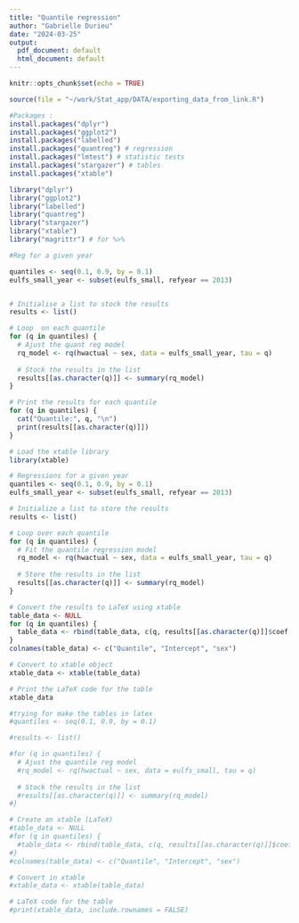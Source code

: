 ```yaml
---
title: "Quantile regression"
author: "Gabrielle Durieu"
date: "2024-03-25"
output:
  pdf_document: default
  html_document: default
---
```

  
```r
knitr::opts_chunk$set(echo = TRUE)
```

```r
source(file = "~/work/Stat_app/DATA/exporting_data_from_link.R")
```

```r
#Packages :
install.packages("dplyr")
install.packages("ggplot2")
install.packages("labelled")
install.packages("quantreg") # regression
install.packages("lmtest") # statistic tests
install.packages("stargazer") # tables
install.packages("xtable")

library("dplyr")
library("ggplot2")
library("labelled")
library("quantreg")
library("stargazer")
library("xtable")
library("magrittr") # for %>%

```


```r
#Reg for a given year

quantiles <- seq(0.1, 0.9, by = 0.1)
eulfs_small_year <- subset(eulfs_small, refyear == 2013)


# Initialise a list to stock the results
results <- list()

# Loop  on each quantile
for (q in quantiles) {
  # Ajust the quant reg model
  rq_model <- rq(hwactual ~ sex, data = eulfs_small_year, tau = q)
  
  # Stock the results in the list
  results[[as.character(q)]] <- summary(rq_model)
}

# Print the results for each quantile
for (q in quantiles) {
  cat("Quantile:", q, "\n")
  print(results[[as.character(q)]])
}

```
```r
# Load the xtable library
library(xtable)

# Regressions for a given year
quantiles <- seq(0.1, 0.9, by = 0.1)
eulfs_small_year <- subset(eulfs_small, refyear == 2013)

# Initialize a list to store the results
results <- list()

# Loop over each quantile
for (q in quantiles) {
  # Fit the quantile regression model
  rq_model <- rq(hwactual ~ sex, data = eulfs_small_year, tau = q)
  
  # Store the results in the list
  results[[as.character(q)]] <- summary(rq_model)
}

# Convert the results to LaTeX using xtable
table_data <- NULL
for (q in quantiles) {
  table_data <- rbind(table_data, c(q, results[[as.character(q)]]$coef[,1]))
}
colnames(table_data) <- c("Quantile", "Intercept", "sex")

# Convert to xtable object
xtable_data <- xtable(table_data)

# Print the LaTeX code for the table
xtable_data

```


```r
#trying for make the tables in latex
#quantiles <- seq(0.1, 0.9, by = 0.1)

#results <- list()

#for (q in quantiles) {
  # Ajust the quantile reg model
  #rq_model <- rq(hwactual ~ sex, data = eulfs_small, tau = q)
  
  # Stock the results in the list
  #results[[as.character(q)]] <- summary(rq_model)
#}

# Create an xtable (LaTeX)
#table_data <- NULL
#for (q in quantiles) {
  #table_data <- rbind(table_data, c(q, results[[as.character(q)]]$coef[,1]))
#}
#colnames(table_data) <- c("Quantile", "Intercept", "sex")

# Convert in xtable
#xtable_data <- xtable(table_data)

# LaTeX code for the table
#print(xtable_data, include.rownames = FALSE)
```



